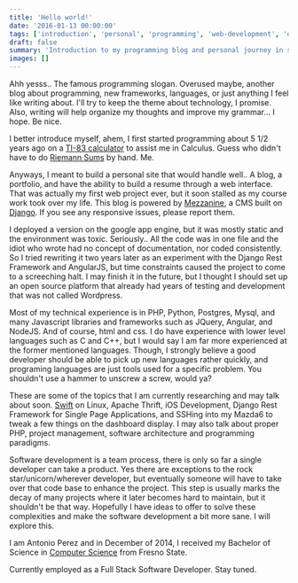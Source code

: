 ```yaml
---
title: 'Hello world!'
date: '2016-01-13 00:00:00'
tags: ['introduction', 'personal', 'programming', 'web-development', 'django', 'mezzanine']
draft: false
summary: 'Introduction to my programming blog and personal journey in software development, from TI-83 calculator programming to full-stack development.'
images: []
---
```


Ahh yesss.. The famous programming slogan. Overused maybe, another blog about programming, new frameworks, languages, or just anything I feel like writing about. I'll try to keep the theme about technology, I promise. Also, writing will help organize my thoughts and improve my grammar... I hope. Be nice.

I better introduce myself, ahem, I first started programming about 5 1/2 years ago on a [TI-83 calculator](https://en.wikipedia.org/wiki/TI-83_series) to assist me in Calculus. Guess who didn't have to do [Riemann Sums](https://en.wikipedia.org/wiki/Riemann_sum) by hand. Me.

 Anyways, I meant to build a personal site that would handle well.. A blog, a portfolio, and have the ability to build a resume through a web interface. That was actually my first web project ever, but it soon stalled as my course work took over my life. This blog is powered by [Mezzanine](http://mezzanine.jupo.org/), a CMS built on [Django](https://www.djangoproject.com/). If you see any responsive issues, please report them.

 I deployed a version on the google app engine, but it was mostly static and the environment was toxic. Seriously.. All the code was in one file and the idiot who wrote had no concept of documentation, nor coded consistently. So I tried rewriting it two years later as an experiment with the Django Rest Framework and AngularJS, but time constraints caused the project to come to a screeching halt. I may finish it in the future, but I thought I should set up an open source platform that already had years of testing and development that was not called Wordpress.

 Most of my technical experience is in PHP, Python, Postgres, Mysql, and many Javascript libraries and frameworks such as JQuery, Angular, and NodeJS. And of course, html and css. I do have experience with lower level languages such as C and C++, but I would say I am far more experienced at the former mentioned languages. Though, I strongly believe a good developer should be able to pick up new languages rather quickly, and programing languages are just tools used for a specific problem. You shouldn't use a hammer to unscrew a screw, would ya?

 These are some of the topics that I am currently researching and may talk about soon. [Swift](https://swift.org/) on Linux, Apache Thrift, iOS Development, Django Rest Framework for Single Page Applications, and SSHing into my Mazda6 to tweak a few things on the dashboard display. I may also talk about proper PHP, project management, software architecture and programming paradigms.

 Software development is a team process, there is only so far a single developer can take a product. Yes there are exceptions to the rock star/unicorn/wherever developer, but eventually someone will have to take over that code base to enhance the project. This step is usually marks the decay of many projects where it later becomes hard to maintain, but it shouldn't be that way. Hopefully I have ideas to offer to solve these complexities and make the software development a bit more sane. I will explore this.

 I am Antonio Perez and in December of 2014, I received my Bachelor of Science in [Computer Science](https://en.wikipedia.org/wiki/Computer_science) from Fresno State.

Currently employed as a Full Stack Software Developer. Stay tuned. 
